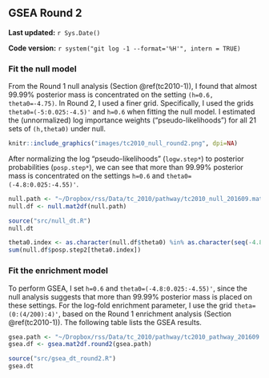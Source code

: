 ## GSEA Round 2 {#tc2010-2}

**Last updated:** `r Sys.Date()`

**Code version:** `r system("git log -1 --format='%H'", intern = TRUE)`

### Fit the null model

From the Round 1 null analysis (Section \@ref(tc2010-1)), I found that almost 99.99% posterior mass is concentrated on the setting `(h=0.6, theta0=-4.75)`. In Round 2, I used a finer grid. Specifically, I used the grids `theta0=(-5:0.025:-4.5)'` and `h=0.6` when fitting the null model. I estimated the (unnormalized) log importance weights ("pseudo-likelihoods") for all 21 sets of `(h,theta0)` under null.

```r
knitr::include_graphics("images/tc2010_null_round2.png", dpi=NA)
```

After normalizing the log "pseudo-likelihoods" (`logw.step*`) to posterior probabilities (`posp.step*`), we can see that more than 99.99% posterior mass is concentrated on the settings `h=0.6` and `theta0=(-4.8:0.025:-4.55)'`.
```r
null.path <- "~/Dropbox/rss/Data/tc_2010/pathway/tc2010_null_201609.mat"
null.df <- null.mat2df(null.path)
```

```r
source("src/null_dt.R")
null.dt
```

```r
theta0.index <- as.character(null.df$theta0) %in% as.character(seq(-4.8,-4.55,by=0.025)) 
sum(null.df$posp.step2[theta0.index]) 
```

### Fit the enrichment model

To perform GSEA, I set `h=0.6` and `theta0=(-4.8:0.025:-4.55)'`, since the null analysis suggests that more than 99.99% posterior mass is placed on these settings. For the log-fold enrichment parameter, I use the grid `theta=(0:(4/200):4)'`, based on the Round 1 enrichment analysis (Section \@ref(tc2010-1)). The following table lists the GSEA results. 
```r
gsea.path <- "~/Dropbox/rss/Data/tc_2010/pathway/tc2010_pathway_201609.mat"
gsea.df <- gsea.mat2df.round2(gsea.path) 
```

```r
source("src/gsea_dt_round2.R")
gsea.dt
```